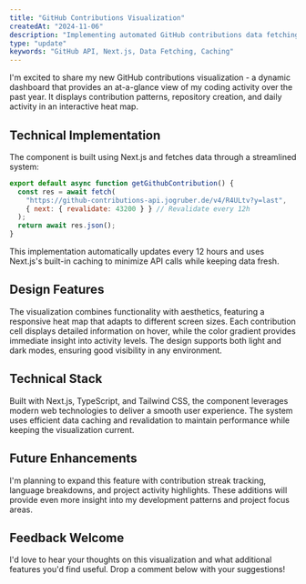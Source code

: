 ```yaml
---
title: "GitHub Contributions Visualization"
createdAt: "2024-11-06"
description: "Implementing automated GitHub contributions data fetching with Next.js."
type: "update"
keywords: "GitHub API, Next.js, Data Fetching, Caching"
---
```


I'm excited to share my new GitHub contributions visualization - a dynamic dashboard that provides an at-a-glance view of my coding activity over the past year.
It displays contribution patterns, repository creation, and daily activity in an interactive heat map.

## Technical Implementation

The component is built using Next.js and fetches data through a streamlined system:

```js
export default async function getGithubContribution() {
  const res = await fetch(
    "https://github-contributions-api.jogruber.de/v4/R4ULtv?y=last",
    { next: { revalidate: 43200 } } // Revalidate every 12h
  );
  return await res.json();
}
```

This implementation automatically updates every 12 hours and uses Next.js's built-in caching to minimize API calls while keeping data fresh.

## Design Features

The visualization combines functionality with aesthetics, featuring a responsive heat map that adapts to different screen sizes.
Each contribution cell displays detailed information on hover, while the color gradient provides immediate insight into activity levels.
The design supports both light and dark modes, ensuring good visibility in any environment.

## Technical Stack

Built with Next.js, TypeScript, and Tailwind CSS, the component leverages modern web technologies to deliver a smooth user experience.
The system uses efficient data caching and revalidation to maintain performance while keeping the visualization current.

## Future Enhancements

I'm planning to expand this feature with contribution streak tracking, language breakdowns, and project activity highlights.
These additions will provide even more insight into my development patterns and project focus areas.

## Feedback Welcome

I'd love to hear your thoughts on this visualization and what additional features you'd find useful. Drop a comment below with your suggestions!
